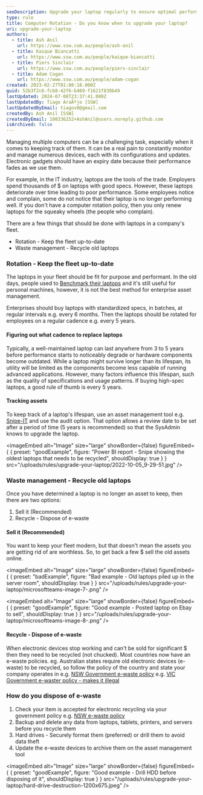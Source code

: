 ```yaml
---
seoDescription: Upgrade your laptop regularly to ensure optimal performance and reduce waste through a computer rotation policy that includes recycling old devices.
type: rule
title: Computer Rotation - Do you know when to upgrade your laptop?
uri: upgrade-your-laptop
authors:
  - title: Ash Anil
    url: https://www.ssw.com.au/people/ash-anil
  - title: Kaique Biancatti
    url: https://www.ssw.com.au/people/kaique-biancatti
  - title: Piers Sinclair
    url: https://www.ssw.com.au/people/piers-sinclair
  - title: Adam Cogan
    url: https://www.ssw.com.au/people/adam-cogan
created: 2023-02-27T01:08:18.000Z
guid: 52b3f2c6-fcb8-42f6-b469-f1621f839b49
lastUpdated: 2024-07-08T23:37:41.000Z
lastUpdatedBy: Tiago AraÃºjo [SSW]
lastUpdatedByEmail: tiagov8@gmail.com
createdBy: Ash Anil [SSW]
createdByEmail: 100336252+AshAnil@users.noreply.github.com
isArchived: false
---
```


Managing multiple computers can be a challenging task, especially when it comes to keeping track of them. It can be a real pain to constantly monitor and manage numerous devices, each with its configurations and updates. Electronic gadgets should have an expiry date because their performance fades as we use them.

For example, in the IT industry, laptops are the tools of the trade. Employers spend thousands of $ on laptops with good specs. However, these laptops deteriorate over time leading to poor performance. Some employees notice and complain, some do not notice that their laptop is no longer performing well. If you don't have a computer rotation policy, then you only renew laptops for the squeaky wheels (the people who complain).

There are a few things that should be done with laptops in a company's fleet.

* Rotation - Keep the fleet up-to-date
* Waste management - Recycle old laptops

### Rotation - Keep the fleet up-to-date

The laptops in your fleet should be fit for purpose and performant. In the old days, people used to [Benchmark their laptops](/do-you-benchmark-your-pc) and it's still useful for personal machines, however, it is not the best method for enterprise asset management.

Enterprises should buy laptops with standardized specs, in batches, at regular intervals e.g. every 6 months. Then the laptops should be rotated for employees on a regular cadence e.g. every 5 years.

#### Figuring out what cadence to replace laptops

Typically, a well-maintained laptop can last anywhere from 3 to 5 years before performance starts to noticeably degrade or hardware components become outdated. While a laptop might survive longer than its lifespan, its utility will be limited as the components become less capable of running advanced applications. However, many factors influence this lifespan, such as the quality of specifications and usage patterns. If buying high-spec laptops, a good rule of thumb is every 5 years.

#### Tracking assets

To keep track of a laptop's lifespan, use an asset management tool e.g. [Snipe-IT](https://snipeitapp.com/) and use the audit option. That option allows a review date to be set after a period of time (5 years is recommended) so that the SysAdmin knows to upgrade the laptop.

<imageEmbed
  alt="Image"
  size="large"
  showBorder={false}
  figureEmbed={ {
    preset: "goodExample",
    figure: "Power BI report - Snipe showing the oldest laptops that needs to be recycled",
    shouldDisplay: true
  } }
  src="/uploads/rules/upgrade-your-laptop/2022-10-05_9-29-51.jpg"
/>

### Waste management - Recycle old laptops

Once you have determined a laptop is no longer an asset to keep, then there are two options:

1. Sell it (Recommended)
2. Recycle - Dispose of e-waste

#### Sell it (Recommended)

You want to keep your fleet modern, but that doesn't mean the assets you are getting rid of are worthless. So, to get back a few $ sell the old assets online.

<imageEmbed
  alt="Image"
  size="large"
  showBorder={false}
  figureEmbed={ {
    preset: "badExample",
    figure: "Bad example - Old laptops piled up in the server room",
    shouldDisplay: true
  } }
  src="/uploads/rules/upgrade-your-laptop/microsoftteams-image-7-.png"
/>

<imageEmbed
  alt="Image"
  size="large"
  showBorder={false}
  figureEmbed={ {
    preset: "goodExample",
    figure: "Good example - Posted laptop on Ebay to sell",
    shouldDisplay: true
  } }
  src="/uploads/rules/upgrade-your-laptop/microsoftteams-image-8-.png"
/>

#### Recycle - Dispose of e-waste

When electronic devices stop working and can't be sold for significant $ then they need to be recycled (not chucked). Most countries now have an e-waste policies.
eg. Australian states require old electronic devices (e-waste) to be recycled, so follow the policy of the country and state your company operates in
e.g. [NSW Government e-waste policy](https://www.epa.nsw.gov.au/your-environment/recycling-and-reuse/warr-strategy/product-stewardship-schemes/ewaste)
e.g. [VIC Government e-waster policy - makes it illegal](https://www.epa.vic.gov.au/for-business/find-a-topic/manage-e-waste)

### How do you dispose of e-waste

1. Check your item is accepted for electronic recycling via your government policy e.g. [NSW e-waste policy](https://www.environment.nsw.gov.au/questions/dispose-or-recycle-e-waste)
2. Backup and delete any data from laptops, tablets, printers, and servers before you recycle them
3. Hard drives - Securely format them (preferred) or drill them to avoid data theft
4. Update the e-waste devices to archive them on the asset management tool

<imageEmbed
  alt="Image"
  size="large"
  showBorder={false}
  figureEmbed={ {
    preset: "goodExample",
    figure: "Good example - Drill HDD before disposing of it",
    shouldDisplay: true
  } }
  src="/uploads/rules/upgrade-your-laptop/hard-drive-destruction-1200x675.jpeg"
/>
